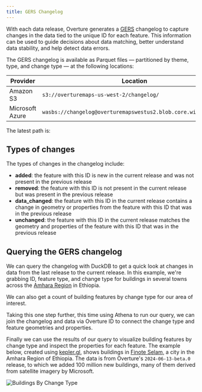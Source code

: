 ```yaml
---
title: GERS Changelog
---
```


With each data release, Overture generates a [GERS](../) changelog to capture changes in the data tied to the unique ID for each feature. This information can be used to guide decisions about data matching, better understand data stability, and help detect data errors. 

The GERS changelog is available as Parquet files &mdash; partitioned by theme, type, and change type &mdash; at the following locations:

| Provider | Location |
| ------ | -------- |
| Amazon S3 | `s3://overturemaps-us-west-2/changelog/` |
| Microsoft Azure | `wasbs://changelog@overturemapswestus2.blob.core.windows.net/` |

The latest path is: 
<QueryBuilder query="__OVERTURE_RELEASE/" language="text"></QueryBuilder>

## Types of changes

The types of changes in the changelog include:

- **added**: the feature with this ID is new in the current release and was not present in the previous release
- **removed**: the feature with this ID is not present in the current release but was present in the previous release
- **data_changed**: the feature with this ID in the current release contains a change in geometry or properties from the feature with this ID that was in the previous release
- **unchanged**: the feature with this ID in the current release matches the geometry and properties of the feature with this ID that was in the previous release

## Querying the GERS changelog

We can query the changelog with DuckDB to get a quick look at changes in data from the last release to the current release. In this example, we're grabbing ID, feature type, and change type for buildings in several towns across the [Amhara Region](https://en.wikipedia.org/wiki/Amhara_Region) in Ethiopia. 

<QueryBuilder query={changelog_buildings_churn}></QueryBuilder>

We can also get a count of building features by change type for our area of interest.

<QueryBuilder query={changelog_buildings_feature_by_change_type}></QueryBuilder>

Taking this one step further, this time using Athena to run our query, we can join the changelog and data via Overture ID to connect the change type and feature geometries and properties.  

<QueryBuilder query={changelog_buildings_join}></QueryBuilder>

Finally we can use the results of our query to visualize building features by change type and inspect the properties for each feature. The example below, created using [kepler.gl](https://kepler.gl/), shows buildings in [Finote Selam](https://en.wikipedia.org/wiki/Finote_Selam), a city in the Amhara Region of Ethiopia. The data is from Overture's `2024-06-13-beta.0` release, to which we added 100 million new buildings, many of them derived from satellite imagery by Microsoft. 


![Buildings By Change Type](/img/gers/buildings-change-type-amhara-region.png)





